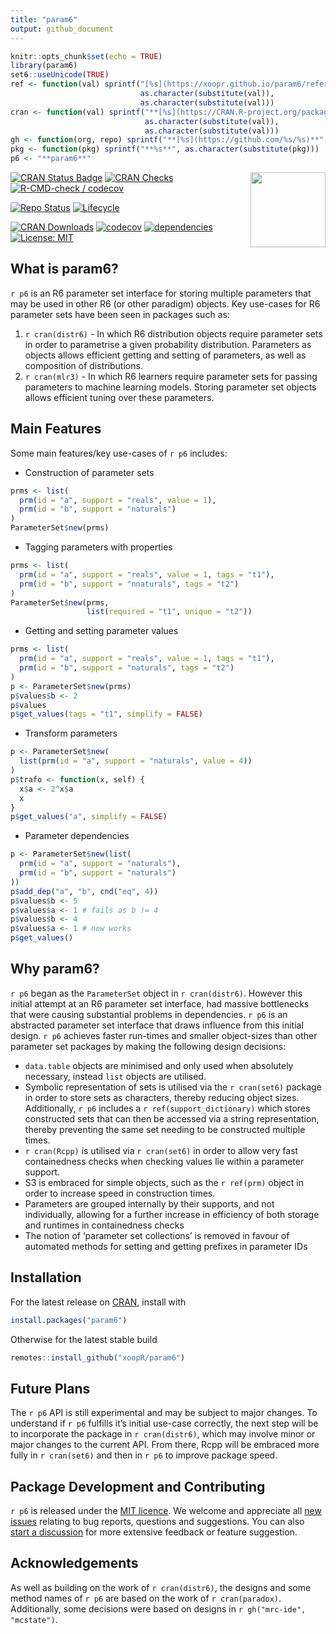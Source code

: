 ```yaml
---
title: "param6"
output: github_document
---
```


```r
knitr::opts_chunk$set(echo = TRUE)
library(param6)
set6::useUnicode(TRUE)
ref <- function(val) sprintf("[%s](https://xoopr.github.io/param6/reference/%s.html)",
                             as.character(substitute(val)),
                             as.character(substitute(val)))
cran <- function(val) sprintf("**[%s](https://CRAN.R-project.org/package=%s)**",
                              as.character(substitute(val)),
                              as.character(substitute(val)))
gh <- function(org, repo) sprintf("**[%s](https://github.com/%s/%s)**", repo, org, repo)
pkg <- function(pkg) sprintf("**%s**", as.character(substitute(pkg)))
p6 <- "**param6**"
```

<img src="man/figures/logo.png" align="right" alt="" width="120" />

[![CRAN Status Badge](https://www.r-pkg.org/badges/version-ago/param6)](https://cran.r-project.org/package=param6)
[![CRAN Checks](https://cranchecks.info/badges/worst/param6)](https://cran.r-project.org/web/checks/check_results_param6.html)
[![R-CMD-check / codecov](https://github.com/xoopR/param6/actions/workflows/check-covr.yml/badge.svg?branch=main)](https://github.com/xoopR/param6/actions/workflows/check-covr.yml)

[![Repo Status](https://www.repostatus.org/badges/latest/active.svg)](https://github.com/xoopR/param6)
[![Lifecycle](https://lifecycle.r-lib.org/articles/figures/lifecycle-experimental.svg)](https://github.com/xoopR/param6)

[![CRAN Downloads](https://cranlogs.r-pkg.org/badges/grand-total/param6)](https://cran.r-project.org/package=param6)
[![codecov](https://app.codecov.io/gh/xoopR/param6/branch/master/graph/badge.svg)](https://app.codecov.io/gh/xoopR/param6)
[![dependencies](https://tinyverse.netlify.com/badge/param6)](https://CRAN.R-project.org/package=param6)
[![License: MIT](https://img.shields.io/badge/License-MIT-yellow.svg)](https://opensource.org/licenses/MIT)

## What is param6?

`r p6` is an R6 parameter set interface for storing multiple parameters that may be used in other R6 (or other paradigm) objects. Key use-cases for R6 parameter sets have been seen in packages such as:

1. `r cran(distr6)` - In which R6 distribution objects require parameter sets in order to parametrise a given probability distribution. Parameters as objects allows efficient getting and setting of parameters, as well as composition of distributions.
2. `r cran(mlr3)` - In which R6 learners require parameter sets for passing parameters to machine learning models. Storing parameter set objects allows efficient tuning over these parameters.

## Main Features

Some main features/key use-cases of `r p6` includes:

* Construction of parameter sets

```r
prms <- list(
  prm(id = "a", support = "reals", value = 1),
  prm(id = "b", support = "naturals")
)
ParameterSet$new(prms)
```

* Tagging parameters with properties

```r
prms <- list(
  prm(id = "a", support = "reals", value = 1, tags = "t1"),
  prm(id = "b", support = "nnaturals", tags = "t2")
)
ParameterSet$new(prms,
                 list(required = "t1", unique = "t2"))
```

* Getting and setting parameter values

```r
prms <- list(
  prm(id = "a", support = "reals", value = 1, tags = "t1"),
  prm(id = "b", support = "naturals", tags = "t2")
)
p <- ParameterSet$new(prms)
p$values$b <- 2
p$values
p$get_values(tags = "t1", simplify = FALSE)
```

* Transform parameters

```r
p <- ParameterSet$new(
  list(prm(id = "a", support = "naturals", value = 4))
)
p$trafo <- function(x, self) {
  x$a <- 2^x$a
  x
}
p$get_values("a", simplify = FALSE)
```

* Parameter dependencies

```r
p <- ParameterSet$new(list(
  prm(id = "a", support = "naturals"),
  prm(id = "b", support = "naturals")
))
p$add_dep("a", "b", cnd("eq", 4))
p$values$b <- 5
p$values$a <- 1 # fails as b != 4
p$values$b <- 4
p$values$a <- 1 # now works
p$get_values()
```

## Why param6?

`r p6` began as the `ParameterSet` object in `r cran(distr6)`. However this initial attempt at an R6 parameter set interface, had massive bottlenecks that were causing substantial problems in dependencies. `r p6` is an abstracted parameter set interface that draws influence from this initial design. `r p6` achieves faster run-times and smaller object-sizes than other parameter set packages by making the following design decisions:

* `data.table` objects are minimised and only used when absolutely necessary, instead `list` objects are utilised.
* Symbolic representation of sets is utilised via the `r cran(set6)` package in order to store sets as characters, thereby reducing object sizes. Additionally, `r p6` includes a `r ref(support_dictionary)` which stores constructed sets that can then be accessed via a string representation, thereby preventing the same set needing to be constructed multiple times.
* `r cran(Rcpp)` is utilised via `r cran(set6)` in order to allow very fast containedness checks when checking values lie within a parameter support.
* S3 is embraced for simple objects, such as the `r ref(prm)` object in order to increase speed in construction times.
* Parameters are grouped internally by their supports, and not individually, allowing for a further increase in efficiency of both storage and runtimes in containedness checks
* The notion of 'parameter set collections' is removed in favour of automated methods for setting and getting prefixes in parameter IDs

## Installation

For the latest release on [CRAN](https://CRAN.R-project.org/package=param6), install with
```r
install.packages("param6")
```

Otherwise for the latest stable build
```r
remotes::install_github("xoopR/param6")
```

## Future Plans

The `r p6` API is still experimental and may be subject to major changes.
To understand if `r p6` fulfills it's initial use-case correctly, the next step will be to incorporate the package in `r cran(distr6)`, which may involve minor or major changes to the current API. From there, Rcpp will be embraced more fully in `r cran(set6)` and then in `r p6` to improve package speed.

## Package Development and Contributing

`r p6` is released under the [MIT licence](https://opensource.org/licenses/MIT). We welcome and appreciate all [new issues](https://github.com/xoopR/param6/issues) relating to bug reports, questions and suggestions. You can also [start a discussion](https://github.com/xoopR/param6/discussions) for more extensive feedback or feature suggestion.

## Acknowledgements

As well as building on the work of `r cran(distr6)`, the designs and some method names of `r p6` are based on the work of `r cran(paradox)`. Additionally, some decisions were based on designs in `r gh("mrc-ide", "mcstate")`.
